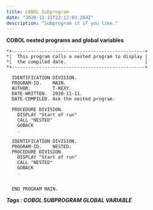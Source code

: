 ```yaml
---
title: COBOL Subprogram
date: "2020-11-11T22:12:03.284Z"
description: "Subprogram it if you like."
---
```

**COBOL nested programs and global variables**

    *+-------------------------------------------------+
    *|  This program calls a nested program to display | 
    *|  the compiled date.                             |
    *+-------------------------------------------------+

      IDENTIFICATION DIVISION.
      PROGRAM-ID.    MAIN.
      AUTHOR.        T-REXY.
      DATE-WRITTEN.  2020-11-11.
      DATE-COMPILED. Ask the nested program.

      PROCEDURE DIVISION.
        DISPLAY "Start of run"
        CALL "NESTED"
        GOBACK
        .

      IDENTIFICATION DIVISION.
      PROGRAM-ID.    NESTED.
      PROCEDURE DIVISION.
        DISPLAY "Start of run"
        CALL "NESTED"
        GOBACK
        .

      
      END PROGRAM MAIN.
  


***Tags : COBOL SUBPROGRAM GLOBAL VARIABLE***
